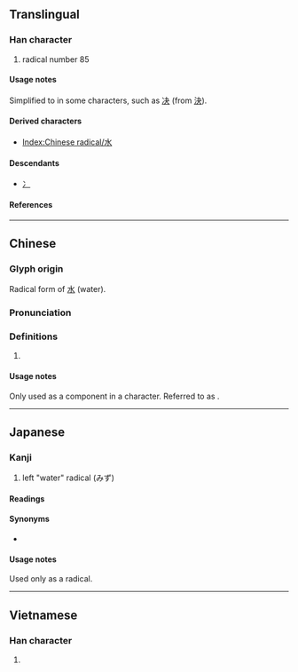 {{also|水|冫|シ}}
{{character info}}
{{character info|⺡}}
==Translingual==
{{stroke order|type=animate}}

===Han character===
{{Han char|rn=85|rad=水|as=00|sn=3|four=|canj=XXYM,YM|ids=⿱⺀㇀}}

# radical number 85

====Usage notes====
Simplified to {{m|mul|冫||ice radical|sc=Hani}} in some characters, such as [[决]] (from [[決]]).

====Derived characters====
* [[Index:Chinese radical/水]]

====Descendants====
* [[冫]] {{qualifier|as simplification, as in 决, from 決}}

====References====
{{Han ref|kx=0603.011|dkj=17085|dj=0996.010|hdz=31545.011|uh=6C35}}

----

==Chinese==
{{zh-forms}}
{{zh-wp|en:Radical 85}}

===Glyph origin===
Radical form of [[水]] (water).

===Pronunciation===
{{zh-pron
|m=shuǐ
|c=seoi2
|mn=chúi
|cat=
}}

===Definitions===
{{zh-hanzi}}

# {{n-g|radical form of {{l|zh|水}}.}}

====Usage notes====
Only used as a component in a character. Referred to as {{zh-l|三點水}}.
----

==Japanese==

===Kanji===
{{ja-kanji|grade=r|rs=水00}}

# left "water" radical (みず)

====Readings====
{{ja-readings
|kun=さんずい
}}

====Synonyms====
* {{l|ja|水}}

====Usage notes====
Used only as a radical.

----

==Vietnamese==

===Han character===
{{vi-readings|reading=thuỷ}}

# {{rfdef|vi}}

{{cln|vi|Han tu}}